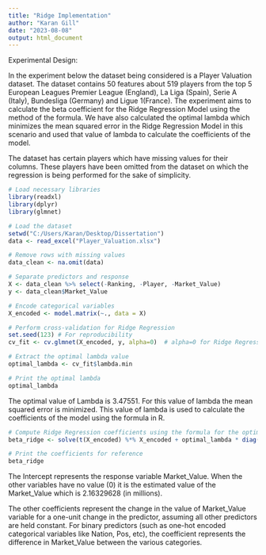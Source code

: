 ```yaml
---
title: "Ridge Implementation"
author: "Karan Gill"
date: "2023-08-08"
output: html_document
---
```

Experimental Design: 

In the experiment below the dataset being considered is a Player Valuation dataset. The dataset contains 50 features about 519 players from the top 5 European Leagues Premier League (England), La Liga (Spain), Serie A (Italy), Bundesliga (Germany) and Ligue 1(France). The experiment aims to calculate the beta coefficient for the Ridge Regression Model using the method of the formula. We have also calculated the optimal lambda which minimizes the mean squared error in the Ridge Regression Model in this scenario and used that value of lambda to calculate the coefficients of the model.

The dataset has certain players which have missing values for their columns. These players have been omitted from the dataset on which the regression is being performed for the sake of simplicity.

```r
# Load necessary libraries
library(readxl)
library(dplyr)
library(glmnet)

# Load the dataset
setwd("C:/Users/Karan/Desktop/Dissertation")
data <- read_excel("Player_Valuation.xlsx")

# Remove rows with missing values
data_clean <- na.omit(data)

# Separate predictors and response
X <- data_clean %>% select(-Ranking, -Player, -Market_Value)
y <- data_clean$Market_Value

# Encode categorical variables
X_encoded <- model.matrix(~., data = X)

# Perform cross-validation for Ridge Regression
set.seed(123) # For reproducibility
cv_fit <- cv.glmnet(X_encoded, y, alpha=0)  # alpha=0 for Ridge Regression

# Extract the optimal lambda value
optimal_lambda <- cv_fit$lambda.min

# Print the optimal lambda
optimal_lambda
```

The optimal value of Lambda is 3.47551. For this value of lambda the mean squared error is minimized. This value of lambda is used to calculate the coefficients of the model using the formula in R.

```r
# Compute Ridge Regression coefficients using the formula for the optimal lambda
beta_ridge <- solve(t(X_encoded) %*% X_encoded + optimal_lambda * diag(ncol(X_encoded))) %*% t(X_encoded) %*% y

# Print the coefficients for reference
beta_ridge
```

The Intercept represents the response variable Market_Value. When the other variables have no value (0) it is the estimated value of the Market_Value which is 2.16329628 (in millions). 

The other coefficients represent the change in the value of Market_Value variable for a one-unit change in the predictor, assuming all other predictors are held constant. For binary predictors (such as one-hot encoded categorical variables like Nation, Pos, etc), the coefficient represents the difference in Market_Value between the various categories.